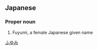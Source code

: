 ==Japanese==
{{ja-kanjitab|二|結|実}}

===Proper noun===
{{ja-pos|proper|ふゆみ}}
# Fuyumi, a female Japanese given name

[[Category:Japanese female given names|ふゆみ]]